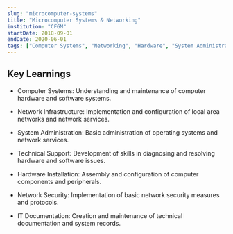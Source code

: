 ```yaml
---
slug: "microcomputer-systems"
title: "Microcomputer Systems & Networking"
institution: "CFGM"
startDate: 2018-09-01
endDate: 2020-06-01
tags: ["Computer Systems", "Networking", "Hardware", "System Administration", "Technical Support", "Network Configuration", "IT Infrastructure"]
---
```


## Key Learnings

- Computer Systems: Understanding and maintenance of computer hardware and software systems.

- Network Infrastructure: Implementation and configuration of local area networks and network services.

- System Administration: Basic administration of operating systems and network services.

- Technical Support: Development of skills in diagnosing and resolving hardware and software issues.

- Hardware Installation: Assembly and configuration of computer components and peripherals.

- Network Security: Implementation of basic network security measures and protocols.

- IT Documentation: Creation and maintenance of technical documentation and system records.